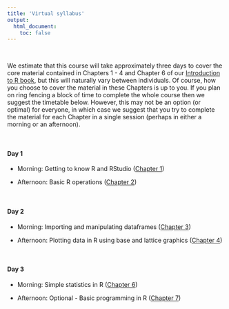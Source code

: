 ```yaml
---
title: 'Virtual syllabus'
output: 
  html_document:
    toc: false
---
```


\  

We estimate that this course will take approximately three days to cover the core material contained in Chapters 1 - 4 and Chapter 6 of our [Introduction to R book](https://intro2r.com/), but this will naturally vary between individuals. Of course, how you choose to cover the material in these Chapters is up to you. If you plan on ring fencing a block of time to complete the whole course then we suggest the timetable below. However, this may not be an option (or optimal) for everyone, in which case we suggest that you try to complete the material for each Chapter in a single session (perhaps in either a morning or an afternoon). 

\  

#### Day 1

  - Morning: Getting to know R and RStudio ([Chapter 1](https://intro2r.com/chap1.html))

  - Afternoon: Basic R operations ([Chapter 2](https://intro2r.com/basics-r.html))

\  

#### Day 2

  - Morning: Importing and manipulating dataframes ([Chapter 3](https://intro2r.com/data-r.html))

  - Afternoon: Plotting data in R using base and lattice graphics ([Chapter 4](https://intro2r.com/graphics-base-r.html))

\  

#### Day 3

  - Morning: Simple statistics in R ([Chapter 6](https://intro2r.com/stats-r.html))

  - Afternoon: Optional - Basic programming in R ([Chapter 7](https://intro2r.com/prog-r.html))